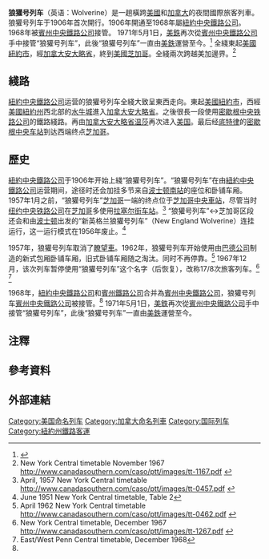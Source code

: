 {{About|狼獾号列车1906年開通至1968年由[[紐約中央鐵路公司_(1831年-1968年)|紐約中央鐵路公司]]運營期間的歷史||狼獾号列车}}{{Infobox rail service
| box_width       = 
| name            = 狼獾号列车
| logo            =
| logo_width      =
| image           = 
| image_width     = 
| caption         = 
| type            = 城際旅客列車
| status          = 被其它鐵路公司接管
| locale          = [[美國東北部|美國東北部]]<br>[[加拿大|加拿大]][[安大略省|安大略省]]<br>[[美國中西部|美國中西部]]
| predecessor     = 
| first           = 1906年
| last            = 1968年（被[[賓州中央鐵路公司|賓州中央鐵路公司]]接管）
| successor       = [[賓州中央鐵路公司|賓州中央鐵路公司]]狼獾号列车（1968年—1971年）
| operator        = 
| formeroperator  = [[紐約中央鐵路公司_(1831年-1968年)|紐約中央鐵路公司]]

| ridership       = 
| ridership2      = 
| website         = 
| start           = {{USA}} [[纽约州|纽约州]] [[纽约市|纽约市]]（主线东端终点）<br>{{USA}} [[马萨诸塞州|马萨诸塞州]] [[波士顿|波士顿]]（途径奥尔巴尼联合车站时加挂来自[[波士顿|波士顿]]的车厢）
| stops           = 
| end             = {{USA}} [[伊利诺伊州|伊利诺伊州]] [[芝加哥|芝加哥]]
| distance        = {{convert|971.1|mi|km}}（[[纽约|纽约]]↔[[底特律|底特律]]↔[[芝加哥|芝加哥]]的主线长度）
| journeytime     =  
| frequency       = 每日開行
| trainnumber     = 
| line_used       =  
| class           =  
| access          = 
| seating         = 有
| sleeping        = 有
| autorack        = 
| catering        = [[餐車|餐車]]
| observation     = {{link-en|观景车|Lounge car}}
| entertainment   = 
| baggage         =  
| otherfacilities = 
| stock           = 
| gauge           = {{track gauge|ussg}}
| el              = 
| speed           =  
| owners          = 
| routenumber     = 

|native_name=Wolverine}}
'''狼獾号列车'''（英语：Wolverine）是一趟橫跨[[美國|美國]]和[[加拿大|加拿大]]的夜間國際旅客列車。狼獾号列车于1906年首次開行。1906年開通至1968年屬[[紐約中央鐵路公司_(1831年-1968年)|紐約中央鐵路公司]]。1968年被[[賓州中央鐵路公司|賓州中央鐵路公司]]接管。{{NoteTag|[[賓州中央鐵路公司|賓州中央鐵路公司]]是1967年由[[紐約中央鐵路公司_(1831年-1968年)|紐約中央鐵路公司]]和[[賓夕法尼亞鐵路|賓州鐵路公司]]合并而來。[[賓州中央鐵路公司|賓州中央鐵路公司]]後於1976年結業。}} 1971年5月1日，[[美铁|美鉄]]再次從[[賓州中央鐵路公司|賓州中央鐵路公司]]手中接管“狼獾号列车”，此後“狼獾号列车”一直由[[美铁|美鉄]]運營至今。<ref>{{Cite journal|title=Michigan Services|url=https://en.wikipedia.org/w/index.php?title=Michigan_Services&oldid=938793388|date=2020-02-02|journal=Wikipedia|language=en}}</ref> 全綫東起[[美国|美國]][[纽约|紐約市]]，經[[加拿大|加拿大]][[安大略省|安大略省]]，終到[[美国|美國]][[芝加哥|芝加哥]]。全綫兩次跨越美加邊界。<ref>New York Central timetable November 1967 http://www.canadasouthern.com/caso/ptt/images/tt-1167.pdf {{Wayback|url=http://www.canadasouthern.com/caso/ptt/images/tt-1167.pdf |date=20210423055807 }}</ref> 


== 綫路 ==
[[紐約中央鐵路公司_(1831年-1968年)|紐約中央鐵路公司]]运营的狼獾号列车全綫大致呈東西走向。東起[[美国|美國]][[纽约|紐約市]]，西經[[美国|美國]][[紐約州|紐約州]]西北部的[[水牛城|水牛城]]進入[[加拿大|加拿大]][[安大略省|安大略省]]。之後很長一段使用[[密歇根中央铁路公司|密歇根中央铁路公司]]的鐵路綫路。再由[[加拿大|加拿大]][[安大略省|安大略省]][[温莎_(安大略省)|温莎]]再次进入[[美国|美国]]。最后经[[底特律|底特律]]的[[密歇根中央车站|密歇根中央车站]]到达西端终点[[芝加哥|芝加哥]]。
== 歷史 ==
[[紐約中央鐵路公司_(1831年-1968年)|紐約中央鐵路公司]]于1906年开始上綫“狼獾号列车”。“狼獾号列车”在由[[紐約中央鐵路公司_(1831年-1968年)|紐約中央鐵路公司]]运营期间，途径{{link-en|奥尔巴尼联合车站|Albany Union Station}}时还会加挂多节来自[[波士顿南站|波士顿南站]]的座位和卧铺车厢。1957年1月之前，“狼獾号列车”[[芝加哥|芝加哥]]一端的终点位于[[中央車站_(芝加哥)|芝加哥中央車站]]，尽管当时[[紐約中央鐵路公司_(1831年-1968年)|纽约中央铁路公司]]在[[芝加哥|芝加哥]]多使用[[拉塞爾街車站|拉塞尔街车站]]。<ref>April, 1957 New York Central timetable http://www.canadasouthern.com/caso/ptt/images/tt-0457.pdf {{Wayback|url=http://www.canadasouthern.com/caso/ptt/images/tt-0457.pdf |date=20160412030914 }}</ref> “狼獾号列车”{{link-en|水牛城中央车站|Buffalo Central Terminal}}↔芝加哥区段还会和由[[波士顿|波士顿]]出发的“新英格兰狼獾号列车”（New England Wolverine）连挂运行，这一运行模式在1956年废止。<ref>June 1951 New York Central timetable, Table 2</ref>

1957年，狼獾号列车取消了[[瞭望车|瞭望車]]。1962年，狼獾号列车开始使用由[[巴德公司|巴德公司]]制造的新式包厢卧铺车厢，旧式卧铺车厢随之淘汰。同时不再停靠。<ref>April 1962 New York Central timetable http://www.canadasouthern.com/caso/ptt/images/tt-0462.pdf {{Wayback|url=http://www.canadasouthern.com/caso/ptt/images/tt-0462.pdf |date=20151207005223 }}</ref> 1967年12月，该次列车暂停使用“狼獾号列车”这个名字（后恢复），改称17/8次旅客列车。<ref>New York Central timetable, December 1967 http://www.canadasouthern.com/caso/ptt/images/tt-1267.pdf {{Wayback|url=http://www.canadasouthern.com/caso/ptt/images/tt-1267.pdf |date=20180728233520 }}</ref> <ref name=":0">East/West Penn Central timetable, December 1968</ref> 

1968年，[[紐約中央鐵路公司|紐約中央鐵路公司]]和[[賓夕法尼亞鐵路|賓州鐵路公司]]合并為[[賓州中央鐵路公司|賓州中央鐵路公司]]，狼獾号列车[[賓州中央鐵路公司|賓州中央鐵路公司]]被接管。<ref name=":0" /> 1971年5月1日，[[美铁|美鉄]]再次從[[賓州中央鐵路公司|賓州中央鐵路公司]]手中接管“狼獾号列车”，此後“狼獾号列车”一直由[[美铁|美鉄]]運營至今。

== 注釋 ==
{{NoteFoot}}


== 參考資料 ==
{{Reflist|2}}


== 外部連結 ==
[[Category:美国命名列车|Category:美国命名列车]]
[[Category:加拿大命名列車|Category:加拿大命名列車]]
[[Category:国际列车|Category:国际列车]]
[[Category:紐約州鐵路客運|Category:紐約州鐵路客運]]